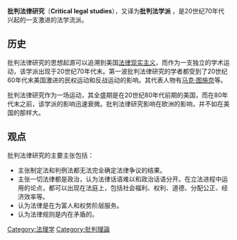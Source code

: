 '''批判法律研究'''（'''Critical legal studies'''），又译为'''批判法学派''' ，是20世纪70年代兴起的一支激进的法学流派。

==历史==
批判法律研究的思想起源可以追溯到美国[[法律现实主义|法律现实主义]]，而作为一支独立的学术运动，该学派出现于20世纪70年代末。第一波批判法律研究的学者都受到了20世纪60年代末美国激进的民权运动和反战运动的影响。其代表人物有[[马克·图施奈|马克·图施奈]]等。

批判法律研究作为一场运动，其全盛期是在20世纪80年代前期的美国，而在80年代末之前，该学派的影响迅速衰微。批判法律研究影响在欧洲的影响，并不如在美国的那样大。

==观点==
批判法律研究的主要主张包括：

*主张制定法和判例法都无法完全确定法律争议的结果。
*主张一切法律都是政治，认为法律话语难以和政治话语分开。在立法进程中运用的论点，都可以出现在法庭上，包括社会福利、权利、道德、分配公正、经济效率等。
*认为法律是在为富人和权势阶层服务。
*认为法律规则是内在矛盾的。

{{法律}}
[[Category:法理学|Category:法理学]]
[[Category:批判理論|Category:批判理論]]